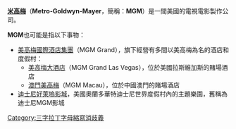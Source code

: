 '''[[米高梅|米高梅]]'''（'''Metro-Goldwyn-Mayer'''，簡稱：'''MGM'''）是一間美國的電視電影製作公司。

'''MGM'''也可能是指以下事物：

* [[美高梅國際酒店集團|美高梅國際酒店集團]]（MGM Grand），旗下經營有多間以美高梅為名的酒店和度假村：
** [[美高梅大酒店|美高梅大酒店]]（MGM Grand Las Vegas），位於美國拉斯維加斯的賭場酒店
** [[澳門美高梅|澳門美高梅]]（MGM Macau），位於中國澳門的賭場酒店
* [[迪士尼好萊塢影城|迪士尼好萊塢影城]]，美國奧蘭多華特迪士尼世界度假村內的主題樂園，舊稱為迪士尼MGM影城

{{消歧义}}

[[Category:三字拉丁字母縮寫消歧義|Category:三字拉丁字母縮寫消歧義]]